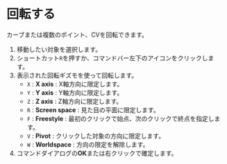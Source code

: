 
# 回転する 

 カーブまたは複数のポイント、CVを回転できます。

<KinouGaiyou shortcut="`R`" command="Rotate" button="コマンドバー左下" />

1. 移動したい対象を選択します。
2. ショートカット`R`を押すか、コマンドバー左下のアイコンをクリックします。
3. 表示された回転ギズモを使って回転します。
   - `X` : **X axis** : X軸方向に限定します。
   - `Y` : **Y axis** : Y軸方向に限定します。
   - `Z` : **Z axis** : Z軸方向に限定します。
   - `R` : **Screen space** : 見た目の平面に限定します。
   - `F` : **Freestyle** : 最初のクリックで始点、次のクリックで終点を指定します。
   - `V` : **Pivot** : クリックした対象の方向に限定します。
   - `W` : **Worldspace** : 方向の限定を解除します。
4. コマンドダイアログの**OK**または右クリックで確定します。


